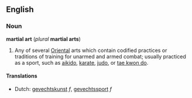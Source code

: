 {{wikipedia}}
==English==
===Noun===
'''martial art''' (''plural'' '''martial arts''')

# Any of several [[Oriental]] arts which contain codified practices or traditions of training for unarmed and armed combat; usually practiced as a sport, such as [[aikido]], [[karate]], [[judo]], or [[tae kwon do]].

====Translations====
*Dutch: [[gevechtskunst]] ''f'', [[gevechtssport]] ''f''